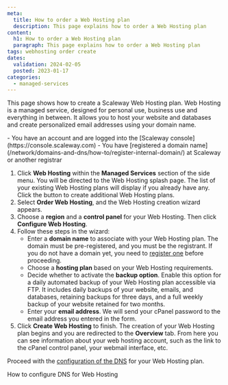 ```yaml
---
meta:
  title: How to order a Web Hosting plan
  description: This page explains how to order a Web Hosting plan
content:
  h1: How to order a Web Hosting plan
  paragraph: This page explains how to order a Web Hosting plan
tags: webhosting order create
dates:
  validation: 2024-02-05
  posted: 2023-01-17
categories:
  - managed-services
---
```



This page shows how to create a Scaleway Web Hosting plan. Web Hosting is a managed service, designed for personal use, business use and everything in between. It allows you to host your website and databases and create personalized email addresses using your domain name.


<Macro id="requirements" >

<Message type="requirement">
  - You have an account and are logged into the [Scaleway console](https://console.scaleway.com)
  - You have [registered a domain name](/network/domains-and-dns/how-to/register-internal-domain/) at Scaleway or another registrar
</Message>

1. Click **Web Hosting** within the **Managed Services** section of the side menu. You will be directed to the Web Hosting splash page.
   <Message type="note">
      The list of your existing Web Hosting plans will display if you already have any.  Click the <Icon name="plus" /> button to create additional Web Hosting plans.
   </Message>
2. Select **Order Web Hosting**, and the Web Hosting creation wizard appears.
3. Choose a **region** and a **control panel** for your Web Hosting. Then click **Configure Web Hosting**.
4. Follow these steps in the wizard:
    - Enter a **domain name** to associate with your Web Hosting plan.
      <Message type="important">
        The domain must be pre-registered, and you must be the registrant. If you do not have a domain yet, you need to [register one](/network/domains-and-dns/how-to/register-internal-domain/) before proceeding.
      </Message>
    - Choose a **hosting plan** based on your Web Hosting requirements.
    - Decide whether to activate the **backup option**.
      <Message type="tip">
        Enable this option for a daily automated backup of your Web Hosting plan accessible via FTP. It includes daily backups of your website, emails, and databases, retaining backups for three days, and a full weekly backup of your website retained for two months.
      </Message>
    - Enter your **email address**. We will send your cPanel password to the email address you entered in the form.
5. Click **Create Web Hosting** to finish. The creation of your Web Hosting plan begins and you are redirected to the **Overview** tab. From here you can see information about your web hosting account, such as the link to the cPanel control panel, your webmail interface, etc.

<Lightbox src="scaleway-webhosting-dashboard.webp" alt="" />

Proceed with the [configuration of the DNS](/managed-services/webhosting/how-to/configure-dns-webhosting/) for your Web Hosting plan.

<Navigation title="See also">
  <NextButton to="/managed-services/webhosting/how-to/configure-dns-webhosting/">How to configure DNS for Web Hosting</NextButton>
</Navigation>
